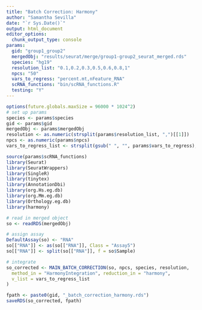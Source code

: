 ```yaml
---
title: "Batch Correction: Harmony"
author: "Samantha Sevilla"
date: "`r Sys.Date()`"
output: html_document
editor_options:
  chunk_output_type: console
params:
  gid: "group1_group2"
  mergedObj: "results/seurat/merge/group1-group2_seurat_merged.rds"
  species: "hg19"
  resolution_list: "0.1,0.2,0.3,0.5,0.6,0.8,1"
  npcs: "50"
  vars_to_regress: "percent.mt,nFeature_RNA"
  scRNA_functions: "bin/scRNA_functions.R"
  testing: "Y"
---
```


```r
options(future.globals.maxSize = 96000 * 1024^2)
# set up params
species <- params$species
gid <- params$gid
mergedObj <- params$mergedObj
resolution <- as.numeric(strsplit(params$resolution_list, ",")[[1]])
npcs <- as.numeric(params$npcs)
vars_to_regress_list <- strsplit(gsub(" ", "", params$vars_to_regress), ",")[[1]]

source(params$scRNA_functions)
library(Seurat)
library(SeuratWrappers)
library(SingleR)
library(tinytex)
library(AnnotationDbi)
library(org.Hs.eg.db)
library(org.Mm.eg.db)
library(Orthology.eg.db)
library(harmony)
```

```r
# read in merged object
so <- readRDS(mergedObj)

# assign assay
DefaultAssay(so) <- "RNA"
so[["RNA"]] <- as(so[["RNA"]], Class = "Assay5")
so[["RNA"]] <- split(so[["RNA"]], f = so$Sample)

# integrate
so_corrected <- MAIN_BATCH_CORRECTION(so, npcs, species, resolution,
  method_in = "HarmonyIntegration", reduction_in = "harmony",
  v_list = vars_to_regress_list
)
```

```r
fpath <- paste0(gid, "_batch_correction_harmony.rds")
saveRDS(so_corrected, fpath)
```
